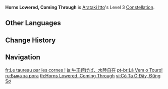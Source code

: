 {{Constellation Infobox
|image       = Constellation Horns Lowered, Coming Through.png
|description = Increases the Level of [[Masatsu Zetsugi: Akaushi Burst!]] by 3.<br>Maximum upgrade level is 15.
|level       = 3
|character   = Arataki Itto
|utility1    = Talent Level Increase
|utility2    = Elemental Skill Level Increase
}}
'''Horns Lowered, Coming Through''' is [[Arataki Itto]]'s Level 3 [[Constellation]].

==Other Languages==
{{Other Languages
|en      = Horns Lowered, Coming Through
|zhs     = 水陆自在，牛王同行
|zhs_rm  = Shuǐ Lù Zìzài, Niú Wáng Tóngxíng
|zht     = 水陸自在，牛王同行
|zht_rm  = Shuǐ Lù Zìzài, Niú Wáng Tóngxíng
|zh_tl   = Free in the Water and on Ground, Accompanied by the Cow King
|ja      = 牛王跨げば、水陸自在
|ja_rm   = Gyuuou Matageba, Suiriki Jizai
|ja_tl   = If You Take Down the Cow King, You Can Do Whatever You Want on Land and in Water
|ko      = 우왕과 함께라면 땅과 물에서도 자유롭다
|ko_rm   = Uwanggwa Hamkkeramyeon Ttanggwa Mul'eseodo Jayuropda
|ko_tl   = With Cow King, We are Free from The Ground and Water
|es      = ¡El toro por los cuernos!
|es_tl   = {{wt|take the bull by the horns|The Bull by the Horns!}}
|fr      = Le taureau par les cornes&nbsp;!
|fr_tl   = The Bull by the Horns!
|ru      = Быка за рога
|ru_tl   = The Bull by the Horns
|th      = Horns Lowered, Coming Through
|vi      = Có Ta Ở Đây, Đừng Sợ
|vi_tl   = 
|de      = Bulle im Anmarsch
|de_tl   = Bull is Coming
|id      = Horns Lowered, Coming Through
|pt      = Lá Vem o Touro!
|pt_tl   = Here Comes the Bull!
|tr      = Çekilin, Boğa Geliyor!
|tr_tl   = Step Aside, Bull is Coming!
|it      = Prendere il toro per le corna
|it_tl   = Grab the Bull by the Horns
}}

==Change History==
{{Change History|2.3}}

==Navigation==
{{Talent Navbox|Arataki Itto}}

[[fr:Le taureau par les cornes !]]
[[ja:牛王跨げば、水陸自在]]
[[pt-br:Lá Vem o Touro!]]
[[ru:Быка за рога]]
[[th:Horns Lowered, Coming Through]]
[[vi:Có Ta Ở Đây, Đừng Sợ]]